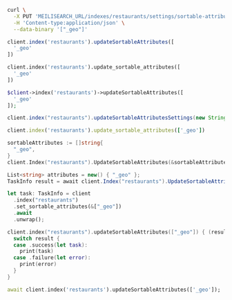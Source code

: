 <CodeGroup>

```bash cURL
curl \
  -X PUT 'MEILISEARCH_URL/indexes/restaurants/settings/sortable-attributes' \
  -H 'Content-type:application/json' \
  --data-binary '["_geo"]'
```

```javascript JS
client.index('restaurants').updateSortableAttributes([
  '_geo'
])
```

```python Python
client.index('restaurants').update_sortable_attributes([
  '_geo'
])
```

```php PHP
$client->index('restaurants')->updateSortableAttributes([
  '_geo'
]);
```

```java Java
client.index("restaurants").updateSortableAttributesSettings(new String[] {"_geo"});
```

```ruby Ruby
client.index('restaurants').update_sortable_attributes(['_geo'])
```

```go Go
sortableAttributes := []string{
  "_geo",
}
client.Index("restaurants").UpdateSortableAttributes(&sortableAttributes)
```

```csharp C#
List<string> attributes = new() { "_geo" };
TaskInfo result = await client.Index("restaurants").UpdateSortableAttributesAsync(attributes);
```

```rust Rust
let task: TaskInfo = client
  .index("restaurants")
  .set_sortable_attributes(&["_geo"])
  .await
  .unwrap();
```

```swift Swift
client.index("restaurants").updateSortableAttributes(["_geo"]) { (result) in
  switch result {
  case .success(let task):
    print(task)
  case .failure(let error):
    print(error)
  }
}
```

```dart Dart
await client.index('restaurants').updateSortableAttributes(['_geo']);
```
</CodeGroup>